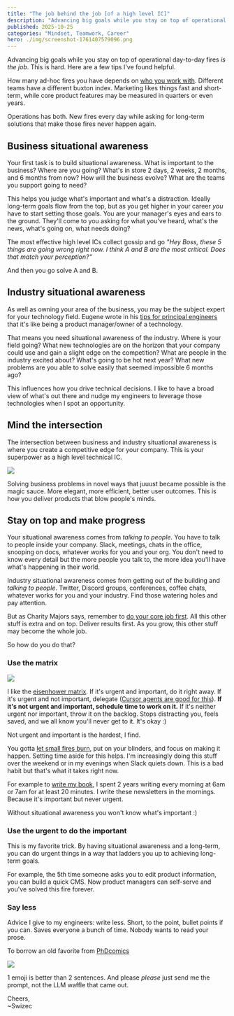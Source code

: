 ```yaml
---
title: "The job behind the job [of a high level IC]"
description: "Advancing big goals while you stay on top of operational day-to-day fires _is the job_. This is hard. Here are a few tips I've found helpful."
published: 2025-10-25
categories: "Mindset, Teamwork, Career"
hero: ./img/screenshot-1761407579096.png
---
```


Advancing big goals while you stay on top of operational day-to-day fires _is the job_. This is hard. Here are a few tips I've found helpful.

How many ad-hoc fires you have depends on [who you work with](https://swizec.com/blog/the-buxton-index-why-some-are-hard-to-work-with/). Different teams have a different buxton index. Marketing likes things fast and short-term, while core product features may be measured in quarters or even years.

Operations has both. New fires every day while asking for long-term solutions that make those fires never happen again.

## Business situational awareness

Your first task is to build situational awareness. What is important to the business? Where are you going? What's in store 2 days, 2 weeks, 2 months, and 6 months from now? How will the business evolve? What are the teams you support going to need?

This helps you judge what's important and what's a distraction. Ideally long-term goals flow from the top, but as you get higher in your career _you_ have to start setting those goals. You are your manager's eyes and ears to the ground. They'll come to you asking for what you've heard, what's the news, what's going on, what needs doing?

The most effective high level ICs collect gossip and go _"Hey Boss, these 5 things are going wrong right now. I think A and B are the most critical. Does that match your perception?"_

And then you go solve A and B.

## Industry situational awareness

As well as owning your area of the business, you may be the subject expert for your technology field. Eugene wrote in his [tips for principal engineers](https://eugeneyan.com/writing/principal/) that it's like being a product manager/owner of a technology.

That means you need situational awareness of the industry. Where is your field going? What new technologies are on the horizon that your company could use and gain a slight edge on the competition? What are people in the industry excited about? What's going to be hot next year? What new problems are you able to solve easily that seemed impossible 6 months ago?

This influences how you drive technical decisions. I like to have a broad view of what's out there and nudge my engineers to leverage those technologies when I spot an opportunity.

## Mind the intersection

The intersection between business and industry situational awareness is where you create a competitive edge for your company. This is your superpower as a high level technical IC.

![](https://i.imgur.com/bD1B8qE.png)

Solving business problems in novel ways that juuust became possible is the magic sauce. More elegant, more efficient, better user outcomes. This is how you deliver products that blow people's minds.

## Stay on top and make progress

Your situational awareness comes from _talking to people_. You have to talk to people inside your company. Slack, meetings, chats in the office, snooping on docs, whatever works for you and your org. You don't need to know every detail but the more people you talk to, the more idea you'll have what's happening in their world.

Industry situational awareness comes from getting out of the building and _talking to people_. Twitter, Discord groups, conferences, coffee chats, whatever works for you and your industry. Find those watering holes and pay attention.

But as Charity Majors says, remember to [do your core job first](https://charity.wtf/2021/03/07/know-your-one-job-and-do-it-first/). All this other stuff is extra and on top. Deliver results first. As you grow, this other stuff may become the whole job.

So how do you do that?

### Use the matrix

[![](https://swizec.com/static/febc48621309b4314032edd86975b141/00f91/Eisenhower-Matrix-4b4gbb.webp)](https://swizec.com/blog/how-do-you-prioritize/)

I like the [eisenhower matrix](https://swizec.com/blog/how-do-you-prioritize/). If it's urgent and important, do it right away. If it's urgent and not important, delegate ([Cursor agents are good for this](https://swizec.com/blog/cursor-background-agents-in-slack-changed-my-workflow/)). **If it's not urgent and important, schedule time to work on it.** If it's neither urgent nor important, throw it on the backlog. Stops distracting you, feels saved, and we all know you'll never get to it. It's okay :)

Not urgent and important is the hardest, I find.

You gotta [let small fires burn](https://swizec.com/blog/let-small-fires-burn/), put on your blinders, and focus on making it happen. Setting time aside for this helps. I'm increasingly doing this stuff over the weekend or in my evenings when Slack quiets down. This is a bad habit but that's what it takes right now.

For example to [write my book](https://scalingfastbook.com), I spent 2 years writing every morning at 6am or 7am for at least 20 minutes. I write these newsletters in the mornings. Because it's important but never urgent.

Without situational awareness you won't know what's important :)

### Use the urgent to do the important

This is my favorite trick. By having situational awareness and a long-term, you can do urgent things in a way that ladders you up to achieving long-term goals.

For example, the 5th time someone asks you to edit product information, you can build a quick CMS. Now product managers can self-serve and you've solved this fire forever.

### Say less

Advice I give to my engineers: write less. Short, to the point, bullet points if you can. Saves everyone a bunch of time. Nobody wants to read your prose.

To borrow an old favorite from [PhDcomics](https://phdcomics.com/comics/archive.php?comicid=1047)

![](http://www.phdcomics.com/comics/archive/phd072508s.gif)

1 emoji is better than 2 sentences. And please _please_ just send me the prompt, not the LLM waffle that came out.

Cheers,<br/>
~Swizec
